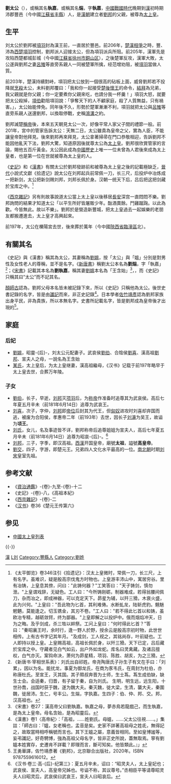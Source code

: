 {{東亞男性歷史人物
|名稱 =刘煓
|身份 =[[漢朝君主列表|漢朝太上皇]]
|國家 =
|時代 =
|主君 =
|屆數 =
|最高職務 =[[太上皇|太上皇]]
|年号=无
|前任 = 無
|繼任 = [[漢高祖|漢高祖]]
|圖片名稱 =
|圖片大小 =
|圖片說明 =
|氏 =
|姓 = 劉姓
|穆坤= <!--清代八旗满洲人物专用-->
|名 =煓
|姓名 =
|羅馬拼音 =
|假名 = <!--日本、琉球人用-->
|諺文 = <!--朝鮮、韓國人用-->
|字 =
|號=
|名乘 = <!--琉球士族用-->
|官職 =
|封爵 =
|封號 =
|位階 =
|御稱號 = <!--日本皇族之稱號-->
|宮號1 = <!--日本皇族之宮號-->
|宮號2 = <!--朝鮮王族之宮號-->
|封地 =
|神號 =
|尊號 = 太上皇（漢高祖尊上）
|族裔 = 
|信仰 = <!--指的是宗教信仰-->
|旗籍 = <!--清代八旗人物专用-->
|氏族 =
|籍貫 =[[沛郡|沛郡]][[丰邑|丰邑]]（今江苏徐州丰县）
|本貫 = <!--朝鮮人用-->
|世居地= <!--清代八旗人物专用-->
|世居地/穆坤= <!--专门用于清代八旗满洲人物世居地和穆坤相同时-->
|祖籍 =
|本籍 =
|出身地 =
|府邸 =
|世系 = 
|初名 =
|乳名 = <!--日本、朝鮮、琉球以外人物用-->
|幼名 = <!--日本人用-->
|兒名 = <!--朝鮮人用-->
|童名 = <!--琉球人用-->
|小字 =
|別名 =
|法號 =
|院號 =
|其他名號 =
|出生日期 =？
|出生地點 =
|婚年 =
|逝世日期 =汉高祖十年甲辰（公元前197年）七月癸卯
|逝世地點 =栎阳宫
|在位年代 =
|廟號 =
|諡號 =
|墓葬 =[[萬年陵|萬年陵]]（今[[陕西|陕西]][[富平|富平]]）
|祠廟 =
|父親 =
|嫡母 =
|母親 =
|繼父=
|繼母=
|養父=
|養母=
|猶父= <!--日本人用-->
|烏帽子親= <!--日本人、琉球人用-->
|元配 =昭灵皇后[[王含始|王氏]]
|正室 =
|妻 =
|繼室 =[[太上皇后_(漢太上皇)|太上皇后]]某氏
|平妻 =
|側室 =
|元配之父 =
|元配之嫡母 =
|元配之母 =
|正室之父 =
|正室之嫡母 =
|正室之母 =
|妻之父 =
|妻之嫡母 =
|妻之母 =
|繼室之父 =
|繼室之嫡母 =
|繼室之母 =
|平妻之父 =
|平妻之嫡母 =
|平妻之母 =
|兄弟 =
|姊妹 =
|嫡兄弟 =
|嫡姊妹 =
|庶兄弟 =
|庶姊妹 =
|同胞兄弟 =
|同胞姊妹 =
|異母兄弟 =
|異母姊妹 =
|異父兄弟 =
|異父姊妹 =
|繼兄弟 =
|繼姊妹 =
|子 =武哀王[[刘伯|刘伯]]<br>吳頃王[[刘喜_(代王)|刘喜]]<br>汉太祖[[刘邦|刘邦]]<br>楚元王[[刘交|刘交]]
|女 =宣夫人劉氏
|嫡子 =
|嫡女 =
|庶子 =
|庶女 =
|養子 =
|養女 =
|猶子 = <!--日本人用-->
|婿養子 = <!--日本人用-->
|烏帽子子 = <!--日本人用-->
|繼子 =
|繼女 =
|其他親屬 =
|出身 = <!---此处指科举出身--->
|功名 = 
|經歷 = 
|著作 =
|注釋 =
}}
'''劉太公'''（{{bd|？||前197年||catIdx=L劉}}），或稱其名'''執嘉'''，或稱其名'''煓'''，字'''執嘉'''，[[中國|中國]][[戰國時代|戰國時代]]晚期到[[西漢|漢]]初時期沛郡豐邑（今中國[[江蘇省|江蘇省]][[丰縣|丰縣]]）人，是[[漢朝|漢朝]]建立者[[劉邦|劉邦]]的父親，被尊為[[太上皇|太上皇]]。

==生平==
刘太公於劉邦被[[項羽|項羽]]封為漢王前，一直居於豐邑。前206年，[[楚漢相爭|楚漢相爭]]之時，豐、沛為[[西楚|西楚]][[項羽|項羽]]控制，劉邦派人迎接太公，但為項羽派兵所阻。前205年，漢軍先是攻陷西楚都城彭城（今中國[[江蘇省|江蘇省]][[徐州市|徐州市]][[銅山区|銅山区]]），之後楚軍反攻，漢軍大敗，太公遂與劉邦之妻[[呂雉|呂雉]]等直旁系親人一同被楚軍所擒，经范增劝阻，被[[項羽|項羽]]當做人質。

前203年，楚漢持續對峙，項羽把太公放到一個很高的砧板上面，威脅劉邦若不投降就[[烹殺|烹殺]]太公，未料劉邦覆曰：「我和你一起接受[[楚後懷王|楚後懷王]]的命令，[[結拜|結拜]]為兄弟，我父親就是你父親；你一定要煮你父親來吃，也請分我一杯羹！」項羽大怒，就要把太公殺掉，[[項伯|項伯]]勸阻項羽說：「爭奪天下的人不顧家庭，殺了人質無益，只有禍害。」，太公始能倖免。同年後不久，形勢於楚軍漸漸不利，項羽就把太公與[[呂雉|呂雉]]等直旁系親人送還劉邦，以換取停戰，史稱[[鴻溝|鴻溝]]之約。

劉邦滅楚[[稱帝|稱帝]]後，本來五天朝見太公一次，好像平常人家父子間的禮節一般。前201年，宮中的管家告訴太公：天無二日，太公雖貴為皇帝之父，實為人臣，不能讓皇帝對他拜見。後來劉邦再來拜見，太公拿著掃帚在門口恭敬相迎，告訴劉邦不能因他亂天下法，劉邦大驚，知道原因後就尊太公為[[太上皇|太上皇]]。劉邦很欣賞管家的言論，賜他五百斤黃金。太公因此成為[[中國歷史|中國歷史]]上唯一一位未曾為人君後來成為太上皇者，也是第一位在世就被尊為太上皇的人。

《[[史記|史記]]》和《[[漢書|漢書]]》有關太公於劉邦發跡前和被尊為太上皇之後的記載極缺乏，[[晉代|晉代]]小說式文獻《拾遗记》說太公在刘邦起兵前常佩一刀，长三尺，后投炉中冶炼成一把新剑，太公把新剑赐刘邦，刘邦长佩於身。汉朝一统天下后，吕后把这把剑藏於宝库之中。<ref>《太平御览》卷346注引《拾遗记》：汉太上皇微时，常佩一刀，长三尺，上有名字。虽难识，疑是殷高宗伐鬼方时物也。上皇游丰沛山中，寓居穷谷。里有冶铸，上皇息其傍，问曰："此铸何器？"工笑答曰："天子铸剑，慎勿泄。"上皇谓戏辞，无疑色。工人曰："今所铸刚砺，制器难成，若得翁腰间佩刀，杂而冶之，即成神器，可以克定天下。昴星为辅，以歼三猾。木衰火盛，此为兴何。"上皇曰："吾此物为匕首，其利难俦。水断虬龙，陆斩虎豹。魑魅魍魉，莫能逢之。切玉镌金，其刃不卷。"工人曰："若不得此匕首以和铸，虽欧冶专精，越砺敛锷，终为鄙器。"上皇即解之以投炉中。俄而烟焰冲天，日为之晦。及乎剑成，杀三牲以衅祭。工问上皇曰："何时得此匕首？"答曰："秦昭襄王时，余时行，逢一野人於野，授余云是殷高宗初时物，此世世相传。上有古书字记其年月。"及成剑，工人视之，其铭尚存，叶前疑也。工人即持以授上皇。上皇赐高祖，高祖长佩於身，以歼三猾。天下已定，吕后藏於宝库之中。守藏者见白气如云，出户外如龙蛇。库名曰灵禽藏。及诸吕擅权，白气亦灭。案钩命决，萧何为昴星精，项羽、陈胜、胡亥，为之三猾。</ref>

《[[西京雜記|西京雜記]]》另有則故事說道太公當上太上皇以後移居[[長安|長安]]深宫一直悶悶不樂。劉邦詢問的結果才知道太公「以平生所好皆屠販少年。酤酒賣餘。鬥雞蹴踘。以此為歡。今皆無此。故以不樂」。劉邦於是營造新豐城，把太上皇過去一起娛樂的老朋友都搬遷進去，太上皇才高興起來。

前197年，太公在櫟陽宮去世，後來葬於萬年（今中國[[陝西省|陝西省]][[臨潼區|臨潼區]]北）。

==有關其名==
《史記》與《漢書》稱其為太公，其妻稱為[[劉媼|劉媼]]，按「太公」與「媼」分別是對男性及女性老人的尊稱，並不是名字。《[[新唐書|新唐書]]》稱劉太公本名為'''劉煓'''，字「執嘉」<ref>《新唐书·宰相世系表》：刘氏出自祁姓。帝尧陶唐氏子孙生子有文在手曰：「刘累」，因以为名。能扰龙，事夏为御龙氏，在商为豕韦氏，在周封为杜伯，亦称唐杜氏。至宣王，灭其国。其子隰叔奔晋为士师，生士蒍。蒍生成伯缺，缺生士会。会适秦，归晋，有子留于秦，自为刘氏。 生明，明生远，远生阳，十世孙喬，战国时获于魏，遂为魏大夫。秦灭魏，徙大梁，生清，襲大夫，秦圍魏，徙居沛。生仁，号丰公。生煓，字执嘉。生四子：伯、仲、邦、交。邦，汉高祖也。</ref>；《[[宋書|宋書]]》記載其本名為'''劉執嘉'''，稱其妻[[劉媼|劉媼]]本名為「王含始」<ref>《宋書》卷27：漢高帝父曰劉執嘉。執嘉之母，夢赤鳥若龍戲己，而生執嘉，是為太上皇帝。母名含始，是為昭靈后。</ref>，{{fact|其父名「劉仁」}}，而《史記》只稱其曰“太公”而不記其名。

[[顏師古|顏師古]]認為，劉邦父母本名皆未被記錄下來，所以《史記》只稱他為太公。後世史書記錄的名字，皆是由[[谶纬|讖記]]而來，非正史記錄<ref>《漢書》卷1〈高帝紀〉：「高祖，……姓劉氏。母媼，……父太公往視……。」集註：「師古曰：『媼，女老稱也，孟音是矣。史家不詳著高祖母之姓氐，無得記之，故取當時相呼稱號而言也。其下王媼之屬，意義皆相同。至如皇博謐等，妄弔讖記，好奇騁博，強為高祖父母名字，皆非正史所說，蓋無取焉。寧有劉媼本姓實存，史遷肯不詳載？即理而言，斷可知矣。他皆類此。』」</ref>。日本學者[[佐竹靖彥|佐竹靖彥]]認為劉邦家族出身平民，非為貴族，所以本無名字。史書所記載名字，皆是劉邦成為皇帝後才出現的<ref>王勇華譯，佐竹靖彥著《劉邦》，北京聯合出版社，2020年。ISBN 9787559616012。</ref>。

==家庭==
=== 后妃 ===
*[[劉媼|劉媼]]，昭靈-{后}-，刘太公元配妻子。武哀侯[[劉伯|劉伯]]、合陰侯[[刘喜_(代王)|劉喜]]、漢高祖[[劉邦|劉邦]]、宣夫人之母，一說名為王含始
*[[太上皇后_(漢太上皇)|某氏]]，太上皇后，为太上皇继妻，漢高祖繼母，《汉书》记载于前197年略早于太上皇去世，合葬万年陵。

=== 子女 ===
*[[劉伯|劉伯]]，长子，早逝，[[刘邦|刘邦]]灭[[项羽|项羽]]后，为[[即位|称帝]]作准备时追尊其为武哀侯。高后七年夏五月辛未（前181年6月14日）追尊为武哀王。
*[[刘喜_(代王)|刘喜]]，次子，字仲，[[刘邦|刘邦]]即[[帝位|帝位]]后封其为代王，但[[匈奴|匈奴]]进攻时刘喜却弃国而逃，被废为合阳侯，孝惠帝二年（前193年）去世，因长子[[刘濞|刘濞]]为吴王，故谥为'''顷王'''。
*[[昭哀后|刘氏]]，女儿，名及事迹皆不详，劉邦称帝后追尊姐姐为宣夫人，高后七年夏五月辛未（前181年6月14日）追尊为昭哀-{后}-。<ref>《汉书·卷三·高-{后}-纪第三》：夏五月辛未，诏曰：“昭灵夫人，太上皇妃也；武哀侯、宣夫人，高皇帝兄姊也。号谥不称，其议尊号。”丞相臣平等请尊昭灵夫人曰昭灵后，武哀侯曰武哀王，宣夫人曰昭哀后。</ref>
*[[刘邦|刘邦]]，三子，字季，即汉高祖。[[西漢|西漢]]开国皇帝，廟號'''太祖'''，謚號'''高皇帝'''。
*[[劉交|劉交]]，四子，字游，即楚元王。兄弟四人文化水平最高的一位。[[南北朝|南北朝]]时期[[刘宋|刘宋]]皇室先祖。

== 参考文献 ==
{{Reflist}}
*《[[資治通鑑|資治通鑑]]》-{卷}-九至-{卷}-十二
*《史記》-{卷}-八，《高祖本紀》
*《[[西京雜記|西京雜記]]》-{卷}-二
*《[[汉书|汉书]]》卷36《楚元王传第六》

== 参见 ==
* [[中國太上皇列表|中國太上皇列表]]

{{-}}
{{汉朝君主}}
{{漢朝皇陵}}

[[Category:中国太上皇|漢]]
[[Category:秦朝人|L刘]]
[[Category:豐縣人|Category:豐縣人]]
[[Category:劉姓|Category:劉姓]]